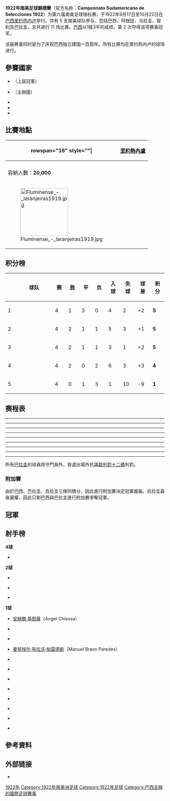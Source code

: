 {{noteTA
|G1=足球
|G2=People
|G3=地名
|G4=Toponym
}}
{{Infobox 國際足球賽事賽季
| tourney_name    = 南美足球錦標賽
| year            = 1922年
| other_titles    = {{lang|en|1922 South American Championship}}
| image           = 
| size            = 
| caption         = 
| edition         = 5
| country         = 巴西
| defending_champ = URU
| dates           = 9月17日–10月22日
| num_teams       = 5 隊
| confederations  = 1
| venues          = 1
| cities          = 1
| champion        = BRA
| count           = 2
| second          = PAR
| third           = URU
| fourth          = ARG
| matches         = 11
| goals           = 22
| attendance      = 
| top_scorer      = {{flagicon|ARG}} {{link-es|胡安·弗朗西亞|Julio Francia}}<small>（4 球）</small>
| player          = {{flagicon|BRA}} {{le|奧古斯丁·福特斯·菲略|Agostinho Fortes Filho}} <ref>{{cite web |language=en |url=http://www.rsssf.com/tabless/sachampfulltrivia.html |title=The Copa América Archive – Trivia |publisher=rsssf.com |date=2007-07-19 |accessdate=2016-05-21 |archive-date=2020-10-03 |archive-url=https://web.archive.org/web/20201003020707/http://www.rsssf.com/tabless/sachampfulltrivia.html |dead-url=no }}</ref>
| prevseason      = [[1921年南美足球錦標賽|1921]]
| nextseason      = [[1923年南美足球錦標賽|1923]]
}}

'''1922年南美足球錦標賽'''（官方名称：'''Campeonato Sudamericano de Selecciones 1922'''）为第六届南美足球锦标赛，于1922年9月17日至10月22日在[[巴西|巴西]][[里约热内卢|里约热内卢]]举行。共有 5 支南美球队参与，包括巴西、阿根廷、乌拉圭、智利及巴拉圭，总共进行 11 场比赛。[[巴西国家足球队|巴西]]以1胜3平的成绩，第 2 次夺得该项赛事冠军。

该届赛事同时是为了庆祝巴西独立建国一百周年。所有比赛均在里约热内卢的{{le|拉兰热拉斯球场|Estadio das Laranjeiras}}球场进行。

==參賽國家==
* {{fb|ARG}}（上屆冠軍）
* {{fb|BRA}}（主辦國）
* {{fb|CHI}}
* {{fb|PAR}}
* {{fb|URU}}

==比賽地點==
{| class="wikitable" style="text-align:center"
|-
! rowspan="16" style=""|
{{Location map+ |Brazil |float=left |width=350 |caption=1922年南美足球錦標賽 |places=
{{Location map~ |Brazil |lat=-22.953611|long=-43.177778|label=[[里約熱內盧|里約熱內盧]]|position=top}}
}}
! [[里約熱內盧|里約熱內盧]]
|-
| {{le|拉兰热拉斯球场|Estadio das Laranjeiras}}
|-
| 容納人數：'''20,000'''
|-
| [[File:Fluminense_-_laranjeiras1919.jpg|150px]]
|}

== 积分榜 ==
{| style=border-collapse:collapse border=1 cellspacing=0 cellpadding=5 align=center
|- align=center bgcolor=#efefef
!width=20| 
!width=130|球队
!width=30|赛
!width=30|胜
!width=30|平
!width=30|负
!width=35|入球
!width=35|失球
!width=35|球差
!width=35|积分
|- style="background: #ccffcc;" align=center
|1
|style="text-align:left;"|'''{{fb|BRA}} '''
|4||1||3||0||4||2||+2 ||'''5'''
|-  align=center
|2
|style="text-align:left;"|{{fb|PAR}} 
|4||2||1||1||5||3||+1 ||'''5'''
|- align=center
|3
|style="text-align:left;"|{{fb|URU}} 
|4||2||1||1||3||1||+2 ||'''5'''
|- align=center
|4
|style="text-align:left;"|{{fb|ARG}} 
|4||2||0||2||6||3||+3 ||'''4'''
|- align=center
|5
|style="text-align:left;"|{{fb|CHI}} 
|4||0||1||3||1||10||-9 ||'''1'''
|}

== 赛程表 ==
{{footballbox
| date = 1922年9月17日
| team1 = {{fb-rt|BRA|1889}}
| score = 1–1
| team2 = {{fb|CHI}}
| report =
| goals1 = {{link-pt|阿爾蒂諾·馬孔德斯|Altino Marcondes|塔圖}} {{goal|9}}
| goals2 = [[曼努埃尔·布拉沃·帕雷德斯|布拉沃]] {{goal|41}}
| stadium = [[里約熱內盧|里約熱內盧]]{{le|拉兰热拉斯球场|Estadio das Laranjeiras}}
| attendance =
| referee = {{link-fr|里卡多·瓦拉里諾|Ricardo Vallarino}} ([[烏拉圭足球協會|乌拉圭]])
}}
----
{{footballbox
| date = 1922年9月23日
| team1 = {{fb-rt|CHI}}
| score = 0–2
| team2 = {{fb|URU}}
| report =
| goals1 =
| goals2 = {{link-pl|胡安·卡洛斯·埃吉|Juan Carlos Heguy|埃吉}} {{goal|10}} <br> {{le|安东尼·乌尔迪纳兰|Antonio Urdinarán|乌尔迪纳兰}} {{goal|19|pen.}}
| stadium = [[里約熱內盧|里約熱內盧]]{{le|拉兰热拉斯球场|Estadio das Laranjeiras}}
| attendance =
| referee = 弗朗西斯科·安德鲁（Francisco Andreu） ([[巴拉圭足球協會|巴拉圭]])
}}
----
{{footballbox
| date = 1922年9月24日
| team1 = {{fb-rt|BRA|1889}}
| score = 1–1
| team2 = {{fb|PAR}}
| report =
| goals1 = {{le|阿米爾卡·巴拜|Amílcar Barbuy|阿米爾卡}} {{goal|14}}
| goals2 = {{link-pl|赫拉爾多·里瓦斯|Gerardo Rivas|里瓦斯}} {{goal|71}}
| stadium = [[里約熱內盧|里約熱內盧]]{{le|拉兰热拉斯球场|Estadio das Laranjeiras}}
| attendance =
| referee = 諾維爾托·拉德隆·德格瓦拉（Norberto Ladrón de Guevara） ([[智利足球協會|智利]])
}}
----
{{footballbox
| date = 1922年9月28日
| team1 = {{fb-rt|ARG|alt}}
| score = 4–0
| team2 = {{fb|CHI}}
| report =
| goals1 = [[安赫爾·基耶薩|基耶薩]] {{goal|10}} <br> {{link-es|胡安·弗朗西亞|Julio Francia|弗朗西亞}}{{goal|36||41}} <br> {{link-it|荷西·蓋斯林尼|José Gaslini|蓋斯林尼}} {{goal|75}}
| goals2 =
| stadium = [[里約熱內盧|里約熱內盧]]{{le|拉兰热拉斯球场|Estadio das Laranjeiras}}
| attendance =
| referee = {{link-fr|里卡多·瓦拉里諾|Ricardo Vallarino}} ([[烏拉圭足球協會|乌拉圭]])
}}
----
{{footballbox
| date = 1922年10月1日
| team1 = {{fb-rt|BRA|1889}}
| score = 0–0
| team2 = {{fb|URU}}
| report =
| goals1 =
| goals2 =
| stadium = [[里約熱內盧|里約熱內盧]]{{le|拉兰热拉斯球场|Estadio das Laranjeiras}}
| attendance =
| referee = {{link-fr|塞爾萬多·佩雷斯|Servando Pérez}} ([[阿根廷足球協會|阿根廷]])
}}
----
{{footballbox
| date = 1922年10月5日
| team1 = {{fb-rt|PAR}}
| score = 3–0
| team2 = {{fb|CHI}}
| report =
| goals1 = {{link-pl|胡利奥·拉米雷斯|Julio Ramírez|拉米雷斯}} {{goal|5}} <br> {{link-pl|伊爾德方索·洛佩斯|Ildefonso López|洛佩斯}}  {{goal|78}} <br> {{link-pl|路易斯·弗雷特斯|Luis Fretes|弗雷特斯}} {{goal|86}}
| goals2 =
| stadium = [[里約熱內盧|里約熱內盧]]{{le|拉兰热拉斯球场|Estadio das Laranjeiras}}
| attendance =
| referee = {{link-fr|塞爾萬多·佩雷斯|Servando Pérez}} ([[阿根廷足球協會|阿根廷]])
}}
----
{{footballbox
| date = 1922年10月8日
| team1 = {{fb-rt|URU}}
| score = 1–0
| team2 = {{fb|ARG|alt}}
| report =
| goals1 = {{link-pl|菲利普·布豐尼|Felipe Buffoni|布豐尼}} {{goal|43}}
| goals2 =
| stadium = [[里約熱內盧|里約熱內盧]]{{le|拉兰热拉斯球场|Estadio das Laranjeiras}}
| attendance =
| referee = 佩德羅·桑托斯（Pedro Santos） ([[巴西足球協會|巴西]])
}}
----
{{footballbox
| date = 1922年10月12日
| team1 = {{fb-rt|URU}}
| score = 0–1
| team2 = {{fb|PAR}}
| report =
| goals1 =
| goals2 = {{link-pl|卡洛斯·伊利澤熱|Carlos Elizeche|伊利澤熱}} {{goal|7}}
| stadium = [[里約熱內盧|里約熱內盧]]{{le|拉兰热拉斯球场|Estadio das Laranjeiras}}
| attendance =
| referee = 佩德羅·桑托斯（Pedro Santos） ([[巴西足球協會|巴西]])
}}
----
{{footballbox
| date = 1922年10月15日
| team1 = {{fb-rt|BRA|1889}}
| score = 2–0
| team2 = {{fb|ARG|alt}}
| report =
| goals1 = {{le|曼努埃爾·努內斯|Neco|尼哥}} {{goal|42}} <br> {{le|阿米爾卡·巴拜|Amílcar Barbuy|阿米爾卡}} {{goal|86|pen.}}
| goals2 =
| stadium = [[里約熱內盧|里約熱內盧]]{{le|拉兰热拉斯球场|Estadio das Laranjeiras}}
| attendance =
| referee = 弗朗西斯科·安德鲁（Francisco Andreu） ([[巴拉圭足球協會|巴拉圭]])
}}
----
{{footballbox
| date = 1922年10月18日
| team1 = {{fb-rt|PAR}}
| score = 0–2
| team2 = {{fb|ARG|alt}}
| report =
| goals1 =
| goals2 = {{link-es|胡安·弗朗西亞|Julio Francia|弗朗西亞}} {{goal|63||79|pen.}}
| stadium = [[里約熱內盧|里約熱內盧]]{{le|拉兰热拉斯球场|Estadio das Laranjeiras}}
| attendance =
| referee = 恩里克·維尼亞爾（Enrique Vignal） ([[巴西足球協會|巴西]])
}}

所有[[巴拉圭國家足球隊|巴拉圭]]的球員除守門員外，皆退出場外抗議[[裁判_(足球)|裁判]][[罰十二碼|罰十二碼]]判罰。

===附加賽===
由於巴西、巴拉圭、烏拉圭三隊同積分，因此進行附加賽決定冠軍誰屬。烏拉圭最後棄權，因此只剩巴西與巴拉圭進行附加賽爭奪冠軍。

{{footballbox
| date = 1922年10月22日
| team1 = {{fb-rt|BRA|1889}}
| score = 3–0
| team2 = {{fb|PAR}}
| report =
| goals1 = {{le|曼努埃爾·努內斯|Neco|尼哥}} {{goal|11}} <br> {{link-es|賽維爾·卡馬戈|Xavier Camargo|弗爾米加}} {{goal|48||89}}
| goals2 =
| stadium = [[里約熱內盧|里約熱內盧]]{{le|拉兰热拉斯球场|Estadio das Laranjeiras}}
| attendance =
| referee = {{link-fr|塞爾萬多·佩雷斯|Servando Pérez}} ([[阿根廷足球協會|阿根廷]])
}}

==冠軍==
{{Winners|fb|1922年南美足球錦標賽冠軍|Brazil|2|1889}}

== 射手榜 ==
'''4球'''
*{{flagicon|ARG|alt}} {{link-es|胡安·弗朗西亞|Julio Francia}}

'''2球'''
{{col-begin}}
{{col-3}}
* {{flagicon|BRA|1889}} {{le|阿米爾卡·巴拜|Amílcar Barbuy}}
{{col-3}}
* {{flagicon|BRA|1889}} {{link-es|賽維爾·卡馬戈|Xavier Camargo|弗爾米加}}
{{col-3}}
* {{flagicon|BRA|1889}} {{le|曼努埃爾·努內斯|Neco|尼哥}}
{{col-end}}

'''1球'''
{{col-begin}}
{{col-3}}
* {{flagicon|ARG|alt}} [[安赫爾·基耶薩|安赫爾·基耶薩]]（Angel Chiessa）
* {{flagicon|ARG|alt}} {{link-it|荷西·蓋斯林尼|José Gaslini}}
* {{flagicon|BRA}} {{link-pt|阿爾蒂諾·馬孔德斯|Altino Marcondes|塔圖}}
* {{flagicon|CHI}} [[曼努埃尔·布拉沃·帕雷德斯|曼努埃尔·布拉沃·帕雷德斯]]（Manuel Bravo Paredes）
{{col-3}}
* {{flagicon|PAR}} {{link-pl|卡洛斯·伊利澤熱|Carlos Elizeche}}
* {{flagicon|PAR}} {{link-pl|路易斯·弗雷特斯|Luis Fretes}}
* {{flagicon|PAR}} {{link-pl|伊爾德方索·洛佩斯|Ildefonso López}} 
* {{flagicon|PAR}} {{link-pl|胡利奥·拉米雷斯|Julio Ramírez}} 
{{col-3}}
* {{flagicon|PAR}} {{link-pl|赫拉爾多·里瓦斯|Gerardo Rivas}}
* {{flagicon|URU}} {{link-pl|菲利普·布豐尼|Felipe Buffoni}}
* {{flagicon|URU}} {{link-pl|胡安·卡洛斯·埃吉|Juan Carlos Heguy}}
* {{flagicon|URU}} {{le|安东尼·乌尔迪纳兰|Antonio Urdinarán}}
{{col-end}}

== 參考資料 ==
{{reflist}}

== 外部链接 ==
* {{cite web |language=en |url=http://www.rsssf.com/tables/22safull.html |title=1922年南美足球锦标赛 |publisher=RSSSF |date= |accessdate= |archive-date=2012-09-04 |archive-url=https://www.webcitation.org/6AQcjiK2G?url=http://www.rsssf.com/tables/22safull.html |dead-url=no }}

{{美洲盃足球賽}}

[[Category:美洲盃足球賽|1922年]]
[[Category:1922年南美洲足球|Category:1922年南美洲足球]]
[[Category:1922年足球|Category:1922年足球]]
[[Category:巴西主辦的國際足球賽事|Category:巴西主辦的國際足球賽事]]